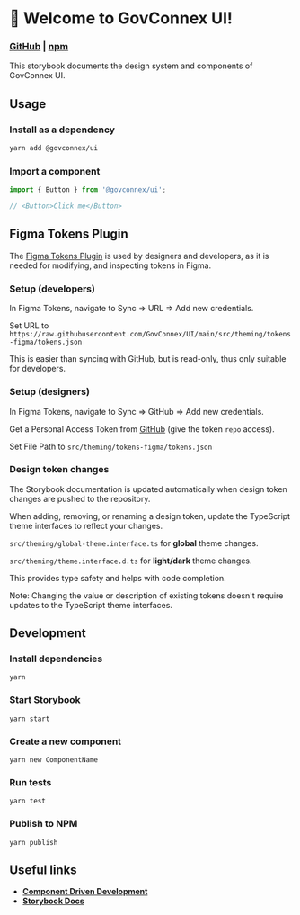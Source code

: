 
<Meta title="Getting Started" />

# 🚀 Welcome to GovConnex UI!

### [**GitHub**](https://github.com/GovConnex/UI) | [**npm**](https://www.npmjs.com/package/@govconnex/ui)

This storybook documents the design system and components of GovConnex UI.

## Usage
### Install as a dependency
```bash
yarn add @govconnex/ui
```
### Import a component
```javascript
import { Button } from '@govconnex/ui';

// <Button>Click me</Button>
```

## Figma Tokens Plugin
The [Figma Tokens Plugin](https://www.figma.com/community/plugin/843461159747178978/Figma-Tokens) is used by designers and developers, as it is needed for modifying, and inspecting tokens in Figma.

### Setup (developers)
In Figma Tokens, navigate to Sync => URL => Add new credentials.

Set URL to ```https://raw.githubusercontent.com/GovConnex/UI/main/src/theming/tokens-figma/tokens.json```

This is easier than syncing with GitHub, but is read-only, thus only suitable for developers.

### Setup (designers)

In Figma Tokens, navigate to Sync => GitHub => Add new credentials.

Get a Personal Access Token from [GitHub](https://github.com/settings/tokens) (give the token ```repo``` access).

Set File Path to ```src/theming/tokens-figma/tokens.json```

### Design token changes

The Storybook documentation is updated automatically when design token changes are pushed to the repository.

When adding, removing, or renaming a design token, update the TypeScript theme interfaces to reflect your changes.

```src/theming/global-theme.interface.ts``` for **global** theme changes.

```src/theming/theme.interface.d.ts``` for **light/dark** theme changes.

This provides type safety and helps with code completion.

Note: Changing the value or description of existing tokens doesn't require updates to the TypeScript theme interfaces.

## Development
### Install dependencies
```
yarn
```
### Start Storybook
```
yarn start
```
### Create a new component
```
yarn new ComponentName
```

### Run tests
```
yarn test
```
### Publish to NPM
```
yarn publish
```

## Useful links
* [**Component Driven Development**](https://componentdriven.org)
* [**Storybook Docs**](https://storybook.js.org)